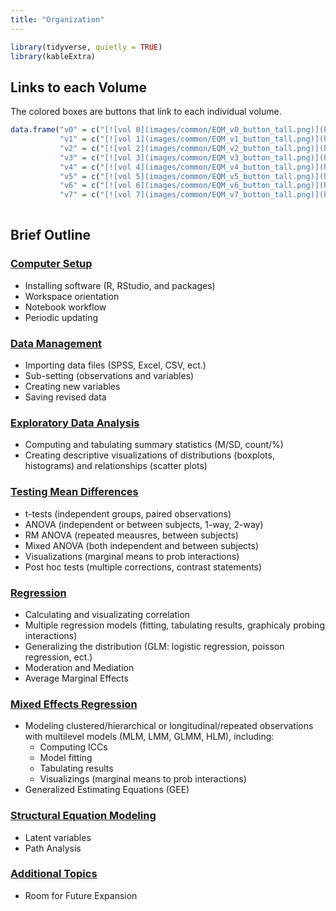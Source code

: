 ```yaml
---
title: "Organization"
---
```





```r
library(tidyverse, quietly = TRUE)
library(kableExtra)
```


## Links to each Volume

The colored boxes are buttons that link to each individual volume.


```r
data.frame("v0" = c("[![vol 0](images/common/EQM_v0_button_tall.png)](https://cehs-research.github.io/eBook_install/)"),
           "v1" = c("[![vol 1](images/common/EQM_v1_button_tall.png)](https://cehs-research.github.io/eBook_wrangle/)"),
           "v2" = c("[![vol 2](images/common/EQM_v2_button_tall.png)](https://cehs-research.github.io/eBook_exploree/)"),
           "v3" = c("[![vol 3](images/common/EQM_v3_button_tall.png)](https://cehs-research.github.io/eBook_ANOVA/)"),
           "v4" = c("[![vol 4](images/common/EQM_v4_button_tall.png)](https://cehs-research.github.io/eBook_regression/)"),
           "v5" = c("[![vol 5](images/common/EQM_v5_button_tall.png)](https://cehs-research.github.io/eBook_multilevel/)"),
           "v6" = c("[![vol 6](images/common/EQM_v6_button_tall.png)](https://cehs-research.github.io/eBook_SEM/)"),
           "v7" = c("[![vol 7](images/common/EQM_v7_button_tall.png)](https://cehs-research.github.io/eBook_misc/)")) %>% kableExtra::kable(col.names = c("0", "1", "2", "3", "4", "5", "6", "7"), 
                                                                                                                                            align = "c")
```



## Brief Outline


### [Computer Setup](https://cehs-research.github.io/eBook_install/)    

* Installing software (R, RStudio, and packages)        
* Workspace orientation   
* Notebook workflow    
* Periodic updating



### [Data Management](https://cehs-research.github.io/eBook_wrangle/)    

* Importing data files (SPSS, Excel, CSV, ect.)    
* Sub-setting (observations and variables)    
* Creating new variables      
* Saving revised data



### [Exploratory Data Analysis](https://cehs-research.github.io/eBook_explore/)  

* Computing and tabulating summary statistics (M/SD, count/%)     
* Creating descriptive visualizations of distributions (boxplots, histograms) and relationships (scatter plots)



### [Testing Mean Differences](https://cehs-research.github.io/eBook_ANOVA/) 

* t-tests (independent groups, paired observations)    
* ANOVA (independent or between subjects, 1-way, 2-way)    
* RM ANOVA (repeated meausres, between subjects)    
* Mixed ANOVA (both independent and between subjects)    
* Visualizations (marginal means to prob interactions)    
* Post hoc tests (multiple corrections, contrast statements)



### [Regression](https://cehs-research.github.io/eBook_regression/)  

* Calculating and visualizating correlation    
* Multiple regression models (fitting, tabulating results, graphicaly probing interactions)    
* Generalizing the distribution (GLM: logistic regression, poisson regression, ect.)
* Moderation and Mediation
* Average Marginal Effects


### [Mixed Effects Regression](https://cehs-research.github.io/eBook_multilevel/) 

* Modeling clustered/hierarchical or longitudinal/repeated observations with multilevel models (MLM, LMM, GLMM, HLM), including:    
   + Computing ICCs    
   + Model fitting    
   + Tabulating results    
   + Visualizings (marginal means to prob interactions)    
* Generalized Estimating Equations (GEE)



### [Structural Equation Modeling](https://cehs-research.github.io/eBook_SEM/)      

* Latent variables         
* Path Analysis



### [Additional Topics](https://cehs-research.github.io/eBook_misc/)    

* Room for Future Expansion


